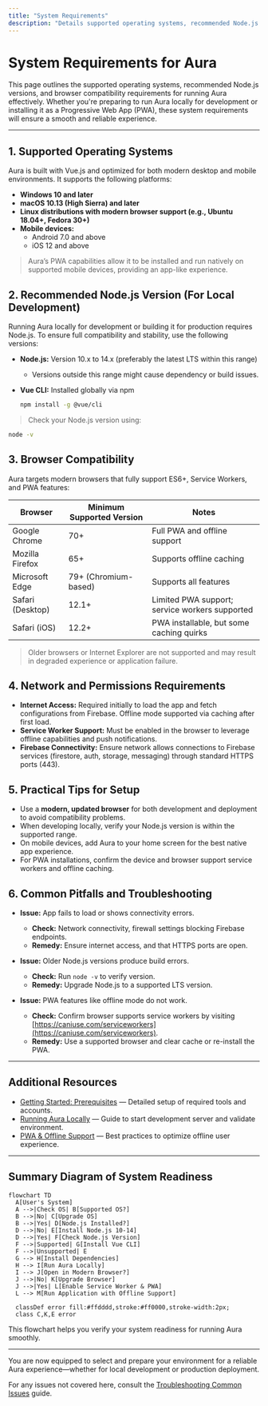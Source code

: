 ```yaml
---
title: "System Requirements"
description: "Details supported operating systems, recommended Node.js versions, and browser compatibility for both local development and PWA installation. Prepares users to select the right environment for a reliable experience."
---
```


# System Requirements for Aura

This page outlines the supported operating systems, recommended Node.js versions, and browser compatibility requirements for running Aura effectively. Whether you're preparing to run Aura locally for development or installing it as a Progressive Web App (PWA), these system requirements will ensure a smooth and reliable experience.

---

## 1. Supported Operating Systems

Aura is built with Vue.js and optimized for both modern desktop and mobile environments. It supports the following platforms:

- **Windows 10 and later**
- **macOS 10.13 (High Sierra) and later**
- **Linux distributions with modern browser support (e.g., Ubuntu 18.04+, Fedora 30+)**
- **Mobile devices:**
  - Android 7.0 and above
  - iOS 12 and above

> Aura’s PWA capabilities allow it to be installed and run natively on supported mobile devices, providing an app-like experience.

## 2. Recommended Node.js Version (For Local Development)

Running Aura locally for development or building it for production requires Node.js. To ensure full compatibility and stability, use the following versions:

- **Node.js:** Version 10.x to 14.x (preferably the latest LTS within this range)
  - Versions outside this range might cause dependency or build issues.

- **Vue CLI:** Installed globally via npm
  ```bash
  npm install -g @vue/cli
  ```

> Check your Node.js version using:
  ```bash
  node -v
  ```


## 3. Browser Compatibility

Aura targets modern browsers that fully support ES6+, Service Workers, and PWA features:

| Browser | Minimum Supported Version | Notes                          |
|---------|---------------------------|--------------------------------|
| Google Chrome | 70+                      | Full PWA and offline support   |
| Mozilla Firefox | 65+                     | Supports offline caching       |
| Microsoft Edge | 79+ (Chromium-based)       | Supports all features          |
| Safari (Desktop) | 12.1+                  | Limited PWA support; service workers supported |
| Safari (iOS) | 12.2+                      | PWA installable, but some caching quirks |

> Older browsers or Internet Explorer are not supported and may result in degraded experience or application failure.

## 4. Network and Permissions Requirements

- **Internet Access:** Required initially to load the app and fetch configurations from Firebase. Offline mode supported via caching after first load.
- **Service Worker Support:** Must be enabled in the browser to leverage offline capabilities and push notifications.
- **Firebase Connectivity:** Ensure network allows connections to Firebase services (firestore, auth, storage, messaging) through standard HTTPS ports (443).

## 5. Practical Tips for Setup

- Use a **modern, updated browser** for both development and deployment to avoid compatibility problems.
- When developing locally, verify your Node.js version is within the supported range.
- On mobile devices, add Aura to your home screen for the best native app experience.
- For PWA installations, confirm the device and browser support service workers and offline caching.

## 6. Common Pitfalls and Troubleshooting

- **Issue:** App fails to load or shows connectivity errors.
  - **Check:** Network connectivity, firewall settings blocking Firebase endpoints.
  - **Remedy:** Ensure internet access, and that HTTPS ports are open.

- **Issue:** Older Node.js versions produce build errors.
  - **Check:** Run `node -v` to verify version.
  - **Remedy:** Upgrade Node.js to a supported LTS version.

- **Issue:** PWA features like offline mode do not work.
  - **Check:** Confirm browser supports service workers by visiting [https://caniuse.com/serviceworkers](https://caniuse.com/serviceworkers).
  - **Remedy:** Use a supported browser and clear cache or re-install the PWA.

---

## Additional Resources

- [Getting Started: Prerequisites](https://your-docs-url/getting-started/preparation/prerequisites) — Detailed setup of required tools and accounts.
- [Running Aura Locally](https://your-docs-url/getting-started/configuration-run/local-run) — Guide to start development server and validate environment.
- [PWA & Offline Support](https://your-docs-url/guides/advanced-customization-and-optimization/optimizing-pwa-and-offline-support) — Best practices to optimize offline user experience.

---

## Summary Diagram of System Readiness
```mermaid
flowchart TD
  A[User's System]
  A -->|Check OS| B[Supported OS?]
  B -->|No| C[Upgrade OS]
  B -->|Yes| D[Node.js Installed?]
  D -->|No| E[Install Node.js 10-14]
  D -->|Yes| F[Check Node.js Version]
  F -->|Supported| G[Install Vue CLI]
  F -->|Unsupported| E
  G --> H[Install Dependencies]
  H --> I[Run Aura Locally]
  I --> J[Open in Modern Browser?]
  J -->|No| K[Upgrade Browser]
  J -->|Yes| L[Enable Service Worker & PWA]
  L --> M[Run Application with Offline Support]

  classDef error fill:#ffdddd,stroke:#ff0000,stroke-width:2px;
  class C,K,E error
```

This flowchart helps you verify your system readiness for running Aura smoothly.

---

You are now equipped to select and prepare your environment for a reliable Aura experience—whether for local development or production deployment.

For any issues not covered here, consult the [Troubleshooting Common Issues](https://your-docs-url/getting-started/troubleshooting-validation/common-issues) guide.
